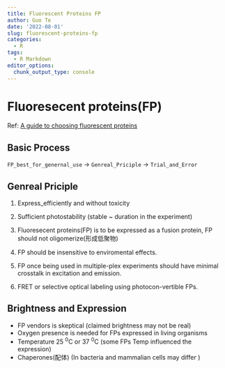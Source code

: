 ```yaml
---
title: Fluorescent Proteins FP
author: Guo Te
date: '2022-08-01'
slug: fluorescent-proteins-fp
categories:
  - R
tags:
  - R Markdown
editor_options: 
  chunk_output_type: console
---
```


# Fluoresecent proteins(FP)

Ref: [A guide to choosing fluorescent proteins
](https://pubmed.ncbi.nlm.nih.gov/16299475/)


## Basic Process

`FP_best_for_genernal_use` -> `Genreal_Priciple` -> `Trial_and_Error`

## Genreal Priciple

1. Express_efficiently and without toxicity

2. Sufficient photostability (stable ~ duration in the experiment)

3. Fluoresecent proteins(FP) is to be expressed as a fusion protein, FP should not oligomerize(形成低聚物)

4. FP should be insensitive to enviromental effects.

5. FP once being used in multiple-plex experiments should have minimal crosstalk in  excitation and emission.

6. FRET or selective optical labeling using photocon-vertible FPs.


## Brightness and Expression
- FP vendors is skeptical (claimed brightness may not be real)
- Oxygen presence is needed for  FPs expressed in living organisms
- Temperature 25 ^0^C or 37 ^0^C (some FPs Temp influenced the expression) 
- Chaperones(配体) (In bacteria and mammalian cells may differ )








